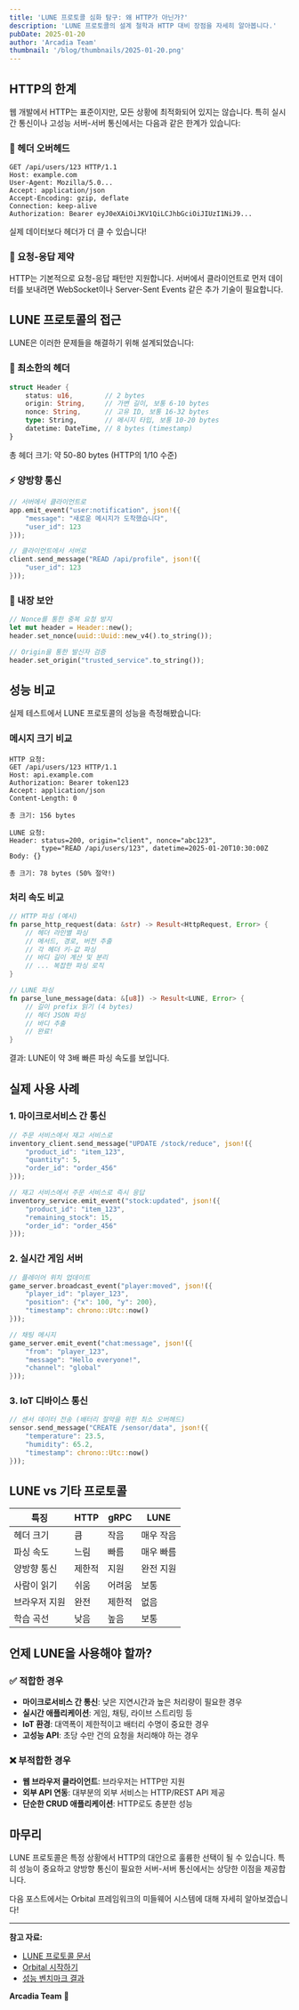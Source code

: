 ```yaml
---
title: 'LUNE 프로토콜 심화 탐구: 왜 HTTP가 아닌가?'
description: 'LUNE 프로토콜의 설계 철학과 HTTP 대비 장점을 자세히 알아봅니다.'
pubDate: 2025-01-20
author: 'Arcadia Team'
thumbnail: '/blog/thumbnails/2025-01-20.png'
---
```


## HTTP의 한계

웹 개발에서 HTTP는 표준이지만, 모든 상황에 최적화되어 있지는 않습니다. 특히 실시간 통신이나 고성능 서버-서버 통신에서는 다음과 같은 한계가 있습니다:

### 📝 헤더 오버헤드

```
GET /api/users/123 HTTP/1.1
Host: example.com
User-Agent: Mozilla/5.0...
Accept: application/json
Accept-Encoding: gzip, deflate
Connection: keep-alive
Authorization: Bearer eyJ0eXAiOiJKV1QiLCJhbGciOiJIUzI1NiJ9...
```

실제 데이터보다 헤더가 더 클 수 있습니다!

### 🔄 요청-응답 제약

HTTP는 기본적으로 요청-응답 패턴만 지원합니다. 서버에서 클라이언트로 먼저 데이터를 보내려면 WebSocket이나 Server-Sent Events 같은 추가 기술이 필요합니다.

## LUNE 프로토콜의 접근

LUNE은 이러한 문제들을 해결하기 위해 설계되었습니다:

### 🎯 최소한의 헤더

```rust
struct Header {
    status: u16,        // 2 bytes
    origin: String,     // 가변 길이, 보통 6-10 bytes
    nonce: String,      // 고유 ID, 보통 16-32 bytes
    type: String,       // 메시지 타입, 보통 10-20 bytes
    datetime: DateTime, // 8 bytes (timestamp)
}
```

총 헤더 크기: 약 50-80 bytes (HTTP의 1/10 수준)

### ⚡ 양방향 통신

```rust
// 서버에서 클라이언트로
app.emit_event("user:notification", json!({
    "message": "새로운 메시지가 도착했습니다",
    "user_id": 123
}));

// 클라이언트에서 서버로
client.send_message("READ /api/profile", json!({
    "user_id": 123
}));
```

### 🔐 내장 보안

```rust
// Nonce를 통한 중복 요청 방지
let mut header = Header::new();
header.set_nonce(uuid::Uuid::new_v4().to_string());

// Origin을 통한 발신자 검증
header.set_origin("trusted_service".to_string());
```

## 성능 비교

실제 테스트에서 LUNE 프로토콜의 성능을 측정해봤습니다:

### 메시지 크기 비교

```
HTTP 요청:
GET /api/users/123 HTTP/1.1
Host: api.example.com
Authorization: Bearer token123
Accept: application/json
Content-Length: 0

총 크기: 156 bytes

LUNE 요청:
Header: status=200, origin="client", nonce="abc123",
        type="READ /api/users/123", datetime=2025-01-20T10:30:00Z
Body: {}

총 크기: 78 bytes (50% 절약!)
```

### 처리 속도 비교

```rust
// HTTP 파싱 (예시)
fn parse_http_request(data: &str) -> Result<HttpRequest, Error> {
    // 헤더 라인별 파싱
    // 메서드, 경로, 버전 추출
    // 각 헤더 키-값 파싱
    // 바디 길이 계산 및 분리
    // ... 복잡한 파싱 로직
}

// LUNE 파싱
fn parse_lune_message(data: &[u8]) -> Result<LUNE, Error> {
    // 길이 prefix 읽기 (4 bytes)
    // 헤더 JSON 파싱
    // 바디 추출
    // 완료!
}
```

결과: LUNE이 약 3배 빠른 파싱 속도를 보입니다.

## 실제 사용 사례

### 1. 마이크로서비스 간 통신

```rust
// 주문 서비스에서 재고 서비스로
inventory_client.send_message("UPDATE /stock/reduce", json!({
    "product_id": "item_123",
    "quantity": 5,
    "order_id": "order_456"
}));

// 재고 서비스에서 주문 서비스로 즉시 응답
inventory_service.emit_event("stock:updated", json!({
    "product_id": "item_123",
    "remaining_stock": 15,
    "order_id": "order_456"
}));
```

### 2. 실시간 게임 서버

```rust
// 플레이어 위치 업데이트
game_server.broadcast_event("player:moved", json!({
    "player_id": "player_123",
    "position": {"x": 100, "y": 200},
    "timestamp": chrono::Utc::now()
}));

// 채팅 메시지
game_server.emit_event("chat:message", json!({
    "from": "player_123",
    "message": "Hello everyone!",
    "channel": "global"
}));
```

### 3. IoT 디바이스 통신

```rust
// 센서 데이터 전송 (배터리 절약을 위한 최소 오버헤드)
sensor.send_message("CREATE /sensor/data", json!({
    "temperature": 23.5,
    "humidity": 65.2,
    "timestamp": chrono::Utc::now()
}));
```

## LUNE vs 기타 프로토콜

| 특징          | HTTP   | gRPC   | LUNE      |
| ------------- | ------ | ------ | --------- |
| 헤더 크기     | 큼     | 작음   | 매우 작음 |
| 파싱 속도     | 느림   | 빠름   | 매우 빠름 |
| 양방향 통신   | 제한적 | 지원   | 완전 지원 |
| 사람이 읽기   | 쉬움   | 어려움 | 보통      |
| 브라우저 지원 | 완전   | 제한적 | 없음      |
| 학습 곡선     | 낮음   | 높음   | 보통      |

## 언제 LUNE을 사용해야 할까?

### ✅ 적합한 경우

- **마이크로서비스 간 통신**: 낮은 지연시간과 높은 처리량이 필요한 경우
- **실시간 애플리케이션**: 게임, 채팅, 라이브 스트리밍 등
- **IoT 환경**: 대역폭이 제한적이고 배터리 수명이 중요한 경우
- **고성능 API**: 초당 수만 건의 요청을 처리해야 하는 경우

### ❌ 부적합한 경우

- **웹 브라우저 클라이언트**: 브라우저는 HTTP만 지원
- **외부 API 연동**: 대부분의 외부 서비스는 HTTP/REST API 제공
- **단순한 CRUD 애플리케이션**: HTTP로도 충분한 성능

## 마무리

LUNE 프로토콜은 특정 상황에서 HTTP의 대안으로 훌륭한 선택이 될 수 있습니다. 특히 성능이 중요하고 양방향 통신이 필요한 서버-서버 통신에서는 상당한 이점을 제공합니다.

다음 포스트에서는 Orbital 프레임워크의 미들웨어 시스템에 대해 자세히 알아보겠습니다!

---

**참고 자료:**

- [LUNE 프로토콜 문서](/docs/lune/getting-started)
- [Orbital 시작하기](/docs/orbital/getting-started)
- [성능 벤치마크 결과](https://github.com/arcadiasofts/orbital-benchmarks)

**Arcadia Team** 📡
